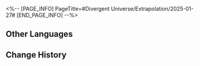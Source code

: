 <%-- [PAGE_INFO]
PageTitle=#Divergent Universe/Extrapolation/2025-01-27#
[END_PAGE_INFO] --%>
{{Event
|name              = Cyclical Extrapolation: Reckless Trailblazing
|image             = Event Cyclical Extrapolation Reckless Trailblazing.png
|type              = Cyclical Extrapolation
|time_known        = yes
|time_start        = 2025-01-27 04:00:00
|time_end          = 2025-02-03 03:59:59
}}

{{Cyclical Extrapolation
|curios     = 
|equations  = 
|trailblaze = 
|rewards    = Relic Remains*30; Lost Crystal*3
|boss_1_1   = Silvermane Lieutenant; Blaze Out of Space; Ice Out of Space; Guardian Shadow; Memory Zone Meme "Shell of Faded Rage"
|boss_1_2   = Disciples of Sanctus Medicus: Shape Shifter (Bug); The Ascended (Bug); Abundance Sprite: Malefic Ape (Bug); Senior Staff: Team Leader (Bug); Aurumaton Spectral Envoy (Bug); Dreamjolt Troupe's Beyond Overcooked (Bug); Dreamjolt Troupe's Sweet Gorilla (Bug); "Past Confined and Caged" (Bug); "Tomorrow in Harmonious Chords" (Bug); "Present Inebriated in Revelry" (Bug)
|boss_2_1   = Silvermane Lieutenant (Bug); Blaze Out of Space (Bug); Ice Out of Space (Bug); Guardian Shadow (Bug); Stormbringer (Bug)
|boss_2_2   = Svarog (Complete); Stellaron Hunter: Kafka (Complete); Abundant Ebon Deer (Complete); Cloud Knight Lieutenant: Yanqing (Complete); Memory Zone Meme "Something Unto Death" (Complete)
|boss_3     = Swarm: True Sting (Complete)
|rules      = Obtain stronger Trailblaze Blessings
}}

==Other Languages==
{{Other Languages
|en   = Cyclical Extrapolation: Reckless Trailblazing
|zhs  = 周期演算：莽撞开拓
|zht  = 週期演算：莽撞開拓
|ja   = 周期演算：無鉄砲な開拓
|ko   = 주기 연산: 무모한 개척
|es   = Cálculo periódico: Exploración temeraria
|fr   = Calcul cyclique&nbsp;: Exploration téméraire
|ru   = Цикличное вычисление: Опрометчивое Освоение
|th   = การคำนวณแบบรอบ: มุทะลุบุกเบิก
|vi   = Ngoại Suy Chu Kỳ: Khai Phá Liều Lĩnh
|de   = Zyklische Berechnung: Ungestümer Trailblaze
|id   = Kalkulasi Siklus: Perintisan yang Nekat
|pt   = Extrapolação Cíclica: Desbravamento Intrépido
}}

==Change History==
{{Change History|3.0}}